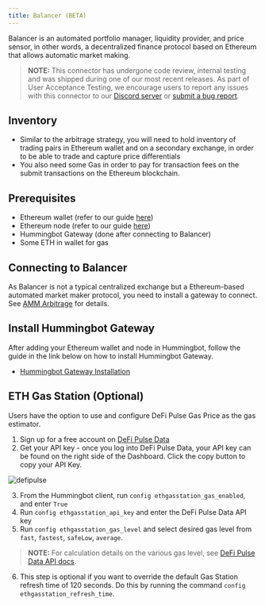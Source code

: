 ```yaml
---
title: Balancer (BETA)
---
```


Balancer is an automated portfolio manager, liquidity provider, and price sensor, in other words, a decentralized finance protocol based on Ethereum that allows automatic market making.

> **NOTE:** This connector has undergone code review, internal testing and was shipped during one of our most recent releases. As part of User Acceptance Testing, we encourage users to report any issues with this connector to our [Discord server](https://discord.hummingbot.io) or [submit a bug report](https://github.com/CoinAlpha/hummingbot/issues/new?assignees=&labels=bug&template=bug_report.md&title=).

## Inventory

- Similar to the arbitrage strategy, you will need to hold inventory of trading pairs in Ethereum wallet and on a secondary exchange, in order to be able to trade and capture price differentials
- You also need some Gas in order to pay for transaction fees on the submit transactions on the Ethereum blockchain.

## Prerequisites

- Ethereum wallet (refer to our guide [here](/operation/adv-command-ref/#setup-ethereum-wallet))
- Ethereum node (refer to our guide [here](/operation/adv-command-ref/#setup-ethereum-nodes))
- Hummingbot Gateway (done after connecting to Balancer)
- Some ETH in wallet for gas

## Connecting to Balancer

As Balancer is not a typical centralized exchange but a Ethereum-based automated market maker protocol, you need to install a gateway to connect. See [AMM Arbitrage](/strategies/amm-arb/) for details.

## Install Hummingbot Gateway

After adding your Ethereum wallet and node in Hummingbot, follow the guide in the link below on how to install Hummingbot Gateway.

- [Hummingbot Gateway Installation](/gateway/installation/)

## ETH Gas Station (Optional)

Users have the option to use and configure DeFi Pulse Gas Price as the gas estimator.

1. Sign up for a free account on [DeFi Pulse Data](https://data.defipulse.com/signup)
2. Get your API key - once you log into DeFi Pulse Data, your API key can be found on the right side of the Dashboard. Click the copy button to copy your API Key.

![defipulse](/img/defipulse-2.png)

3. From the Hummingbot client, run `config ethgasstation_gas_enabled`, and enter `True`
4. Run `config ethgasstation_api_key` and enter the DeFi Pulse Data API key
5. Run `config ethgasstation_gas_level` and select desired gas level from `fast`, `fastest`, `safeLow`, `average`.

> **NOTE:** For calculation details on the various gas level, see [DeFi Pulse Data API docs](https://docs.defipulse.com/api-docs-by-provider/egs/gas-price).

6. This step is optional if you want to override the default Gas Station refresh time of 120 seconds. Do this by running the command `config ethgasstation_refresh_time`.
